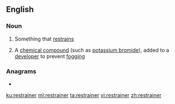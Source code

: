 ==English==

===Noun===
{{en-noun}}

# Something that [[restrain]]s
# {{lb|en|photography}} A [[chemical compound]] (such as [[potassium bromide]]), added to a [[developer]] to prevent [[fogging]]

===Anagrams===
* {{l|en|retrainers}}

[[ku:restrainer]]
[[ml:restrainer]]
[[ta:restrainer]]
[[vi:restrainer]]
[[zh:restrainer]]